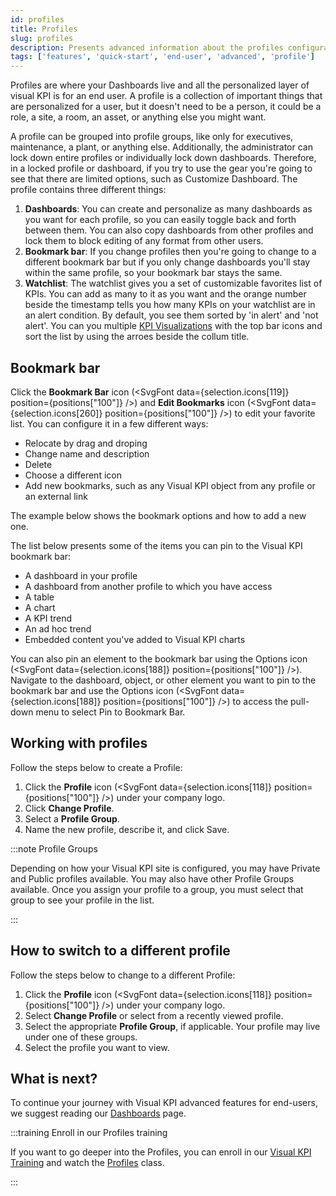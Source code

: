 ```yaml
---
id: profiles
title: Profiles
slug: profiles
description: Presents advanced information about the profiles configuration of Visual KPIs software for an end user.
tags: ['features', 'quick-start', 'end-user', 'advanced', 'profile']
---
```


Profiles are where your Dashboards live and all the personalized layer of visual KPI is for an end user. A profile is a collection of important things that are personalized for a user, but it doesn't need to be a person, it could be a role, a site, a room, an asset, or anything else you might want. 

A profile can be grouped into profile groups, like only for executives, maintenance, a plant, or anything else. Additionally, the administrator can lock down entire profiles or individually lock down dashboards. Therefore, in a locked profile or dashboard, if you try to use the gear you're going to see that there are limited options, such as Customize Dashboard. The profile contains three different things: 

1. **Dashboards**: You can create and personalize as many dashboards as you want for each profile, so you can easily toggle back and forth between them. You can also copy dashboards from other profiles and lock them to block editing of any format from other users.
2. **Bookmark bar**: If you change profiles then you're going to change to a different bookmark bar but if you only change dashboards you'll stay within the same profile, so your bookmark bar stays the same. 
3. **Watchlist**: The watchlist gives you a set of customizable favorites list of KPIs. You can add as many to it as you want and the orange number beside the timestamp tells you how many KPIs on your watchlist are in an alert condition. By default, you see them sorted by 'in alert' and 'not alert'. You can you multiple [KPI Visualizations](./visualization/kpi) with the top bar icons and sort the list by using the arroes beside the collum title. 

<StylizedImage
  imgURL="img/docs/end-user/features/profiles/features-profilesoptions-cut.png"
  alt="Profile Options"
/>

## Bookmark bar

Click the **Bookmark Bar** icon (<SvgFont data={selection.icons[119]} position={positions["100"]} />) and **Edit Bookmarks** icon (<SvgFont data={selection.icons[260]} position={positions["100"]} />) to edit your favorite list. You can configure it in a few different ways:

- Relocate by drag and droping
- Change name and description
- Delete
- Choose a different icon
- Add new bookmarks, such as any Visual KPI object from any profile or an external link

The example below shows the bookmark options and how to add a new one.

<StylizedImage
  imgURL="img/docs/end-user/features/profiles/features-bookmarkbar.gif"
  alt="Bookmark Bar Presentation"
/>

The list below presents some of the items you can pin to the Visual KPI bookmark bar:

- A dashboard in your profile
- A dashboard from another profile to which you have access
- A table
- A chart
- A KPI trend
- An ad hoc trend
- Embedded content you've added to Visual KPI charts

You can also pin an element to the bookmark bar using the Options icon (<SvgFont data={selection.icons[188]} position={positions["100"]} />). Navigate to the dashboard, object, or other element you want to pin to the bookmark bar and use the Options icon (<SvgFont data={selection.icons[188]} position={positions["100"]} />) to access the pull-down menu to select Pin to Bookmark Bar.

<StylizedImage
  imgURL="img/docs/end-user/features/profiles/features-menuoptions-cut.png"
  alt="Menu Options"
/>

## Working with profiles

Follow the steps below to create a Profile: 

1. Click the **Profile** icon (<SvgFont data={selection.icons[118]} position={positions["100"]} />) under your company logo. 
2. Click **Change Profile**. 
3. Select a **Profile Group**. 
4. Name the new profile, describe it, and click Save. 

:::note Profile Groups

Depending on how your Visual KPI site is configured, you may have Private and Public profiles available. You may also have other Profile Groups available. Once you assign your profile to a group, you must select that group to see your profile in the list. 

:::

<StylizedImage
  imgURL="img/docs/end-user/features/profiles/create-profile.gif"
  alt="Create Profile"
/>

## How to switch to a different profile

Follow the steps below to change to a different Profile:

1. Click the **Profile** icon (<SvgFont data={selection.icons[118]} position={positions["100"]} />) under your company logo. 
2. Select **Change Profile** or select from a recently viewed profile. 
3. Select the appropriate **Profile Group**, if applicable. Your profile may live under one of these groups. 
4. Select the profile you want to view. 

<StylizedImage
  imgURL="img/docs/end-user/features/profiles/change-profile.gif"
  alt="Change Profile"
/>

## What is next?

To continue your journey with Visual KPI advanced features for end-users, we suggest reading our [Dashboards](dashboards) page.

:::training Enroll in our Profiles training


If you want to go deeper into the Profiles, you can enroll in our [Visual KPI Training](https://www.transpara.com/course/visual-kpi-end-user/) and watch the [Profiles](https://www.transpara.com/lesson/profiles-end-user/) class.

:::